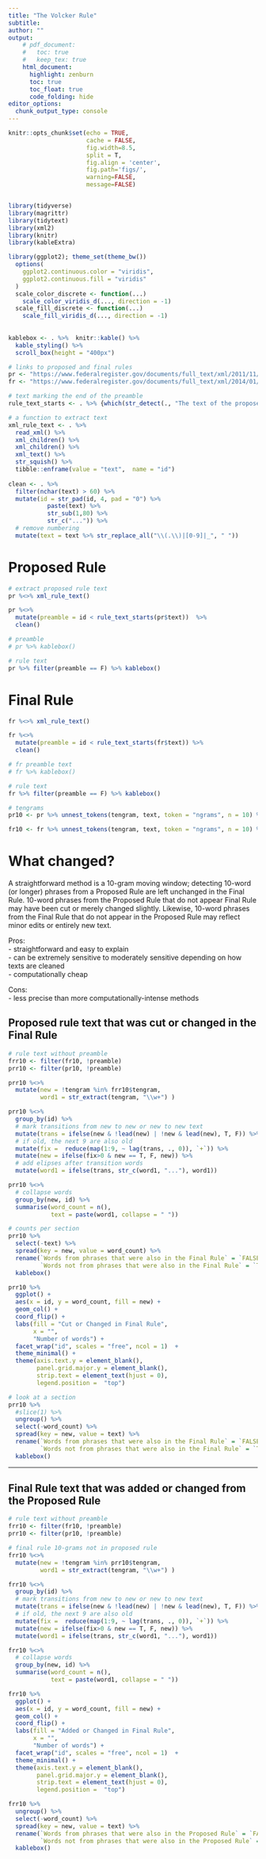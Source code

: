 ```yaml
---
title: "The Volcker Rule"
subtitle: 
author: ""
output:
    # pdf_document:
    #   toc: true
    #   keep_tex: true
    html_document:
      highlight: zenburn
      toc: true
      toc_float: true
      code_folding: hide
editor_options: 
  chunk_output_type: console
---
```



```r
knitr::opts_chunk$set(echo = TRUE, 
                      cache = FALSE, 
                      fig.width=8.5, 
                      split = T,
                      fig.align = 'center', 
                      fig.path='figs/',
                      warning=FALSE, 
                      message=FALSE)


library(tidyverse)
library(magrittr)
library(tidytext)
library(xml2)
library(knitr)
library(kableExtra)

library(ggplot2); theme_set(theme_bw())
  options(
    ggplot2.continuous.color = "viridis",
    ggplot2.continuous.fill = "viridis"
  )
  scale_color_discrete <- function(...)
    scale_color_viridis_d(..., direction = -1)
  scale_fill_discrete <- function(...)
    scale_fill_viridis_d(..., direction = -1)
  
  
kablebox <- . %>%  knitr::kable() %>% 
  kable_styling() %>% 
  scroll_box(height = "400px")
```


```r
# links to proposed and final rules
pr <- "https://www.federalregister.gov/documents/full_text/xml/2011/11/07/2011-27184.xml"
fr <- "https://www.federalregister.gov/documents/full_text/xml/2014/01/31/2013-31511.xml"

# text marking the end of the preamble
rule_text_starts <- . %>% {which(str_detect(., "The text of the proposed common rules|^Text of Common Rule"))}

# a function to extract text
xml_rule_text <- . %>% 
  read_xml() %>% 
  xml_children() %>% 
  xml_children() %>% 
  xml_text() %>% 
  str_squish() %>% 
  tibble::enframe(value = "text",  name = "id") 
  
clean <- . %>%  
  filter(nchar(text) > 60) %>% 
  mutate(id = str_pad(id, 4, pad = "0") %>% 
           paste(text) %>% 
           str_sub(1,80) %>%
           str_c("...")) %>% 
  # remove numbering 
  mutate(text = text %>% str_replace_all("\\(.\\)|[0-9]|_", " "))
```

# Proposed Rule
```r
# extract proposed rule text
pr %<>% xml_rule_text() 

pr %<>%
  mutate(preamble = id < rule_text_starts(pr$text))  %>%
  clean()

# preamble
# pr %>% kablebox()

# rule text 
pr %>% filter(preamble == F) %>% kablebox()
```

# Final Rule
```r
fr %<>% xml_rule_text() 

fr %<>%
  mutate(preamble = id < rule_text_starts(fr$text)) %>% 
  clean()

# fr preamble text 
# fr %>% kablebox()

# rule text 
fr %>% filter(preamble == F) %>% kablebox()

# tengrams
pr10 <- pr %>% unnest_tokens(tengram, text, token = "ngrams", n = 10) %>% filter(!is.na(tengram))

fr10 <- fr %>% unnest_tokens(tengram, text, token = "ngrams", n = 10) %>% filter(!is.na(tengram))
```

# What changed? 

A straightforward method is a 10-gram moving window; detecting 10-word (or longer) phrases from a Proposed Rule are left unchanged in the Final Rule. 10-word phrases from the Proposed Rule that do not appear Final Rule may have been cut or merely changed slightly. Likewise, 10-word phrases from the Final Rule that do not appear in the Proposed Rule may reflect minor edits or entirely new text.

Pros:  
- straightforward and easy to explain  
- can be extremely sensitive to moderately sensitive depending on how texts are cleaned  
- computationally cheap

Cons:  
- less precise than more computationally-intense methods

## Proposed rule text that was cut or changed in the Final Rule
```r
# rule text without preamble
frr10 <- filter(fr10, !preamble)
prr10 <- filter(pr10, !preamble)

prr10 %<>% 
  mutate(new = !tengram %in% frr10$tengram,
         word1 = str_extract(tengram, "\\w+") )

prr10 %<>% 
  group_by(id) %>%
  # mark transitions from new to new or new to new text
  mutate(trans = ifelse(new & !lead(new) | !new & lead(new), T, F)) %>% 
  # if old, the next 9 are also old 
  mutate(fix =  reduce(map(1:9, ~ lag(trans, ., 0)), `+`)) %>%
  mutate(new = ifelse(fix>0 & new == T, F, new)) %>% 
  # add elipses after transition words 
  mutate(word1 = ifelse(trans, str_c(word1, "..."), word1)) 

prr10 %<>% 
  # collapse words
  group_by(new, id) %>%
  summarise(word_count = n(),
            text = paste(word1, collapse = " ")) 

# counts per section 
prr10 %>% 
  select(-text) %>% 
  spread(key = new, value = word_count) %>% 
  rename(`Words from phrases that were also in the Final Rule` = `FALSE`, 
         `Words not from phrases that were also in the Final Rule` = `TRUE`)  %>% 
  kablebox()

prr10 %>% 
  ggplot() +
  aes(x = id, y = word_count, fill = new) + 
  geom_col() +
  coord_flip() + 
  labs(fill = "Cut or Changed in Final Rule", 
       x = "",
       "Number of words") + 
  facet_wrap("id", scales = "free", ncol = 1)  +
  theme_minimal() + 
  theme(axis.text.y = element_blank(),
        panel.grid.major.y = element_blank(),
        strip.text = element_text(hjust = 0),
        legend.position =  "top")  

# look at a section
prr10 %>% 
  #slice(1) %>% 
  ungroup() %>% 
  select(-word_count) %>% 
  spread(key = new, value = text) %>% 
  rename(`Words from phrases that were also in the Final Rule` = `FALSE`, 
         `Words not from phrases that were also in the Final Rule` = `TRUE`)  %>%
  kablebox()
```

---

## Final Rule text that was added or changed from the Proposed Rule
```r
# rule text without preamble
frr10 <- filter(fr10, !preamble)
prr10 <- filter(pr10, !preamble)

# final rule 10-grams not in proposed rule 
frr10 %<>% 
  mutate(new = !tengram %in% prr10$tengram,
         word1 = str_extract(tengram, "\\w+") )

frr10 %<>% 
  group_by(id) %>%
  # mark transitions from new to new or new to new text
  mutate(trans = ifelse(new & !lead(new) | !new & lead(new), T, F)) %>% 
  # if old, the next 9 are also old 
  mutate(fix =  reduce(map(1:9, ~ lag(trans, ., 0)), `+`)) %>%
  mutate(new = ifelse(fix>0 & new == T, F, new)) %>% 
  mutate(word1 = ifelse(trans, str_c(word1, "..."), word1)) 

frr10 %<>% 
  # collapse words
  group_by(new, id) %>%
  summarise(word_count = n(),
            text = paste(word1, collapse = " ")) 

frr10 %>% 
  ggplot() +
  aes(x = id, y = word_count, fill = new) + 
  geom_col() +
  coord_flip() + 
  labs(fill = "Added or Changed in Final Rule", 
       x = "",
       "Number of words") + 
  facet_wrap("id", scales = "free", ncol = 1)  +
  theme_minimal() + 
  theme(axis.text.y = element_blank(),
        panel.grid.major.y = element_blank(),
        strip.text = element_text(hjust = 0),
        legend.position =  "top")  

frr10 %>% 
  ungroup() %>% 
  select(-word_count) %>% 
  spread(key = new, value = text) %>% 
  rename(`Words from phrases that were also in the Proposed Rule` = `FALSE`, 
         `Words not from phrases that were also in the Proposed Rule` = `TRUE`)  %>%
  kablebox()
```

<!---

## Final rule **preamble** text that was not in the Proposed Rule preamble

```r
# preamble text
frp10 <- filter(fr10, preamble)
prp10 <- filter(pr10 %>% head(), preamble)

frp10 %<>% 
  mutate(new = tengram %in% prp10$tengram,
         word1 = str_extract(tengram, "\\w+") )

frp10 %<>% 
  # mark transitions from new to new or new to new text
  mutate(trans = ifelse(new & !lead(new) | !new & lead(new), T, F)) %>% 
  # if FALSE, the next 9 are also FALSE 
  mutate(fix =  reduce(map(1:9, ~ lag(trans, ., 0)), `+`)) %>%
  mutate(new = ifelse(fix>0 & new == T, F, new)) %>% 
  mutate(word1 = ifelse(trans, str_c(word1, "..."), word1)) %>% 
  # collapse words
  group_by(new, id) %>%
  summarise(word_count = n(),
            text = paste(word1, collapse = " "))

# counts per section 
frp10 %>% 
  select(-text) %>% 
  spread(key = new, value = word_count) %>% 
  rename(`In Final Rule` = `FALSE`, 
         `Not in Final Rule` = `TRUE`)  %>% 
  kablebox()

frp10 %>% 
  .[1:12,] %>% 
  ggplot() +
  aes(x = id, y = word_count, fill = new) + 
  geom_col() +
  coord_flip() + 
  labs(fill = "Changed in Final Rule", x = "",
       y = "Number of words",
       title = "(plot only covers the first 10% of preamble subsections)") + 
  facet_wrap("id", scales = "free", ncol = 1)  +
  theme_minimal() + 
  theme(axis.text.y = element_blank(),
        panel.grid.major.y = element_blank(),
        strip.text = element_text(hjust = 0),
        legend.position =  "top")

# look at a section
frp10 %>% 
  ungroup() %>% 
  select(-word_count) %>% 
  spread(key = new, value = text) %>% 
  rename(`Words from Proposed Rule Preamble` = `FALSE`, 
         `Words not from Proposed Rule Preamble` = `TRUE`)  %>% 
  kablebox()
```

-->
